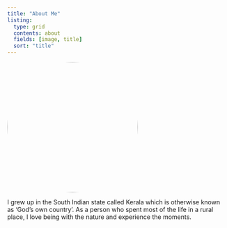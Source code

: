 ```yaml
---
title: "About Me"
listing:
  type: grid
  contents: about
  fields: [image, title]
  sort: "title"
---
```

<style>
img {
  border-radius: 50%;
}
</style>
<img src="images/Jerin_image/headshot_jerin.jpg" alt="hi" class="inline" style="width:300"/>
<!-- To resize, use the ratio is width X 1.175 width (height = 1.175 width for the used picture) -->

I grew up in the South Indian state called Kerala which is otherwise known as 'God's own country'. As a person who spent most of the life in a rural place, I love being with the nature and experience the moments. 